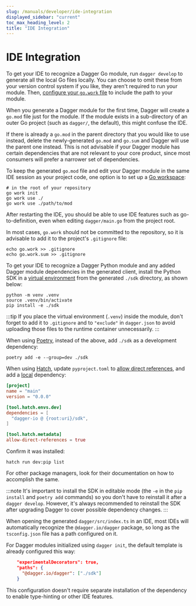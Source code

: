 ```yaml
---
slug: /manuals/developer/ide-integration
displayed_sidebar: "current"
toc_max_heading_level: 2
title: "IDE Integration"
---
```


# IDE Integration

<Tabs groupId="language">
<TabItem value="Go">

To get your IDE to recognize a Dagger Go module, run `dagger develop` to generate all the local Go files locally. You can choose to omit these from your version control system if you like, they aren't required to run your module. Then, [configure your `go.work` file](./go/882081-module-structure.mdx#go-workspaces) to include the path to your module.

When you generate a Dagger module for the first time, Dagger will create a `go.mod` file just for the module. If the module exists in a sub-directory of an outer Go project (such as `dagger/`, the default), this might confuse the IDE.

If there is already a `go.mod` in the parent directory that you would like to use instead, delete the newly-generated `go.mod` and `go.sum` and Dagger will use the parent one instead. This is not advisable if your Dagger module has certain dependencies that are not relevant to your core product, since most consumers will prefer a narrower set of dependencies.

To keep the generated `go.mod` file and edit your Dagger module in the same IDE session as your project code, one option is to set up a [Go workspace](https://go.dev/doc/tutorial/workspaces):

```shell
# in the root of your repository
go work init
go work use ./
go work use ./path/to/mod
```

After restarting the IDE, you should be able to use IDE features such as go-to-definition, even when editing `dagger/main.go` from the project root.

In most cases, `go.work` should not be committed to the repository, so it is advisable to add it to the project's `.gitignore` file:

```shell
echo go.work >> .gitignore
echo go.work.sum >> .gitignore
```

</TabItem>
<TabItem value="Python">

To get your IDE to recognize a Dagger Python module and any added Dagger module dependencies in the generated client, install the Python SDK in a [virtual environment](https://packaging.python.org/en/latest/tutorials/installing-packages/#creating-virtual-environments) from the generated `./sdk` directory, as shown below:

```shell
python -m venv .venv
source .venv/bin/activate
pip install -e ./sdk
```

:::tip
If you place the virtual environment (`.venv`) inside the module, don't forget to add it to `.gitignore` and to `"exclude"` in `dagger.json` to avoid uploading those files to the runtime container unnecessarily.
:::

When using [Poetry](https://python-poetry.org), instead of the above, add `./sdk` as a development dependency:

```shell
poetry add -e --group=dev ./sdk
```

When using [Hatch](https://github.com/pypa/hatch), update `pyproject.toml` to [allow direct references](https://hatch.pypa.io/latest/config/metadata/#allowing-direct-references), and add a [local](https://hatch.pypa.io/latest/config/dependency/#local) dependency:

```toml
[project]
name = "main"
version = "0.0.0"

[tool.hatch.envs.dev]
dependencies = [
  "dagger-io @ {root:uri}/sdk",
]

[tool.hatch.metadata]
allow-direct-references = true
```

Confirm it was installed:

```shell
hatch run dev:pip list
```

For other package managers, look for their documentation on how to accomplish the same.

:::note
It's important to install the SDK in editable mode (the `-e` in the `pip install` and `poetry add` commands) so you don't have to reinstall it after a `dagger develop`. However, it's always recommended to reinstall the SDK after upgrading Dagger to cover possible dependency changes.
:::


</TabItem>
<TabItem value="TypeScript">

When opening the generated `dagger/src/index.ts` in an IDE, most IDEs will automatically recognize the `@dagger.io/dagger` package, so long as the `tsconfig.json` file has a path configured on it.

For Dagger modules initialized using `dagger init`, the default template is already configured this way:

```json
    "experimentalDecorators": true,
    "paths": {
      "@dagger.io/dagger": ["./sdk"]
    }
```

This configuration doesn't require separate installation of the dependency to enable type-hinting or other IDE features.


</TabItem>
</Tabs>
